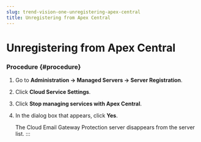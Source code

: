 ```yaml
---
slug: trend-vision-one-unregistering-apex-central
title: Unregistering from Apex Central
---
```

# Unregistering from Apex Central

### Procedure {#procedure}

1.  Go to **Administration → Managed Servers → Server Registration**.

2.  Click **Cloud Service Settings**.

3.  Click **Stop managing services with Apex Central**.

4.  In the dialog box that appears, click **Yes**.

    The Cloud Email Gateway Protection server disappears from the server list.
:::
